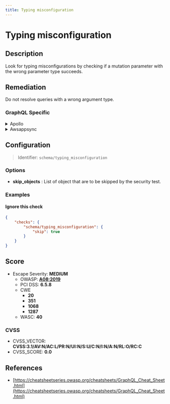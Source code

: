 ```yaml
---
title: Typing misconfiguration
---
```


# Typing misconfiguration

## Description

Look for typing misconfigurations by checking if a mutation parameter with the wrong parameter type succeeds.


## Remediation

Do not resolve queries with a wrong argument type.



### GraphQL Specific

<details>
    <summary>Apollo</summary>

Apollo doesn't allow arguments of the wrong type by default.

Example:
```javascript
{
  "errors": [
    {
      "message": "String cannot represent a non string value: 123",
      "extensions": {
        "code": "GRAPHQL_VALIDATION_FAILED"
      }
    }
  ]
}
```

This error should appear if you are using Apollo.


</details>

<details>
    <summary>Awsappsync</summary>

AWS AppSync doesn't allow arguments of the wrong type by default.

Example:

```json
{
  "data": null,
  "errors": [
    {
      "path": null,
      "locations": [
        {
          "line": 1,
          "column": 18,
          "sourceName": null
        }
      ],
      "message": "Validation error of type WrongType: argument 'a' with value 'StringValue{value='4'}' is not a valid 'Int' @ 'testType'"
    }
  ]
}
```


</details>

## Configuration

> Identifier: `schema/typing_misconfiguration`

### Options

- **skip_objects** : List of object that are to be skipped by the security test.
  



### Examples



#### Ignore this check

```json
{
    "checks": {
        "schema/typing_misconfiguration": {
            "skip": true
        }
    }
}
```




## Score

- Escape Severity: **<span className="medium-severity">MEDIUM</span>**
  - OWASP: **[A08:2019](https://github.com/OWASP/API-Security/blob/master/editions/2019/en/0xa8-injection.md)**
  - PCI DSS: **6.5.8**
  - CWE
    - **20**
    - **351**
    - **1068**
    - **1287**
  - WASC: **40**
  
  

### CVSS

- CVSS_VECTOR: **CVSS:3.1/AV:N/AC:L/PR:N/UI:N/S:U/C:N/I:N/A:N/RL:O/RC:C**
- CVSS_SCORE: **0.0**

## References

- [https://cheatsheetseries.owasp.org/cheatsheets/GraphQL_Cheat_Sheet.html](https://cheatsheetseries.owasp.org/cheatsheets/GraphQL_Cheat_Sheet.html)
  